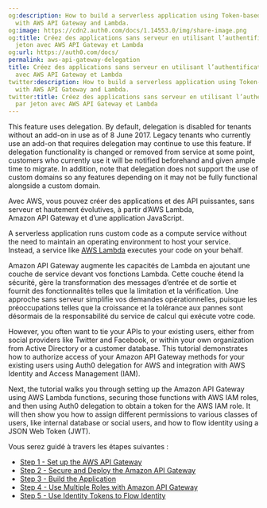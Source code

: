 ```yaml
---
og:description: How to build a serverless application using Token-based Authentication
  with AWS API Gateway and Lambda.
og:image: https://cdn2.auth0.com/docs/1.14553.0/img/share-image.png
og:title: Créez des applications sans serveur en utilisant l’authentification par
  jeton avec AWS API Gateway et Lambda
og:url: https://auth0.com/docs/
permalink: aws-api-gateway-delegation
title: Créez des applications sans serveur en utilisant l’authentification par jeton
  avec AWS API Gateway et Lambda
twitter:description: How to build a serverless application using Token-based Authentication
  with AWS API Gateway and Lambda.
twitter:title: Créez des applications sans serveur en utilisant l’authentification
  par jeton avec AWS API Gateway et Lambda
---
```


<Warning>

This feature uses delegation. By default, delegation is disabled for tenants without an add-on in use as of 8 June 2017. Legacy tenants who currently use an add-on that requires delegation may continue to use this feature. If delegation functionality is changed or removed from service at some point, customers who currently use it will be notified beforehand and given ample time to migrate. In addition, note that delegation does not support the use of custom domains so any features depending on it may not be fully functional alongside a custom domain.

</Warning>

Avec AWS, vous pouvez créer des applications et des API puissantes, sans serveur et hautement évolutives, à partir d’AWS Lambda, Amazon API Gateway et d’une application JavaScript.

A serverless application runs custom code as a compute service without the need to maintain an operating environment to host your service. Instead, a service like [AWS Lambda](https://aws.amazon.com/lambda/) executes your code on your behalf.

Amazon API Gateway augmente les capacités de Lambda en ajoutant une couche de service devant vos fonctions Lambda. Cette couche étend la sécurité, gère la transformation des messages d’entrée et de sortie et fournit des fonctionnalités telles que la limitation et la vérification. Une approche sans serveur simplifie vos demandes opérationnelles, puisque les préoccupations telles que la croissance et la tolérance aux pannes sont désormais de la responsabilité du service de calcul qui exécute votre code.

However, you often want to tie your APIs to your existing users, either from social providers like Twitter and Facebook, or within your own organization from Active Directory or a customer database. This tutorial demonstrates how to authorize access of your Amazon API Gateway methods for your existing users using Auth0 delegation for AWS and integration with AWS Identity and Access Management (IAM).

Next, the tutorial walks you through setting up the Amazon API Gateway using AWS Lambda functions, securing those functions with AWS IAM roles, and then using Auth0 delegation to obtain a token for the AWS IAM role. It will then show you how to assign different permissions to various classes of users, like internal database or social users, and how to flow identity using a <Tooltip tip="JSON Web Token (JWT): Standard ID Token format (and often Access Token format) used to represent claims securely between two parties." cta="View Glossary" href="/docs/glossary?term=JSON+Web+Token">JSON Web Token</Tooltip> (JWT).

Vous serez guidé à travers les étapes suivantes :

* [Step 1 - Set up the AWS API Gateway](/docs/customize/integrations/aws/aws-api-gateway-delegation/aws-api-gateway-delegation-1)
* [Step 2 - Secure and Deploy the Amazon API Gateway](/docs/customize/integrations/aws/aws-api-gateway-delegation/aws-api-gateway-delegation-2)
* [Step 3 - Build the Application](/docs/customize/integrations/aws/aws-api-gateway-delegation/aws-api-gateway-delegation-3)
* [Step 4 - Use Multiple Roles with Amazon API Gateway](/docs/customize/integrations/aws/aws-api-gateway-delegation/aws-api-gateway-delegation-4)
* [Step 5 - Use Identity Tokens to Flow Identity](/docs/customize/integrations/aws/aws-api-gateway-delegation/aws-api-gateway-delegation-5)